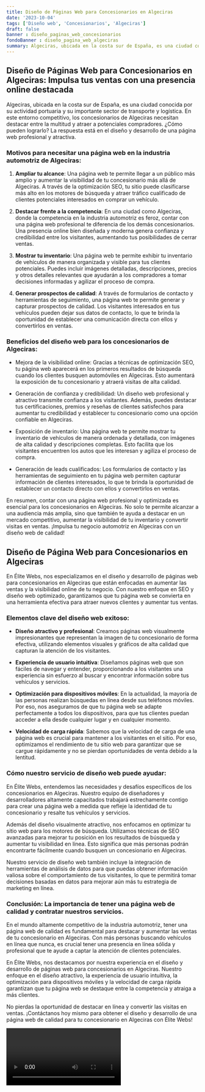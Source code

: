 ```yaml
---
title: Diseño de Páginas Web para Concesionarios en Algeciras
date: '2023-10-04'
tags: ['Diseño web', 'Concesionarios', 'Algeciras']
draft: false
banner : diseño_paginas_web_concesionarios
fondoBanner : diseño_pagina_web_algeciras
summary: Algeciras, ubicada en la costa sur de España, es una ciudad conocida por su actividad portuaria y su importante sector de transporte y logística. En este entorno competitivo, los concesionarios de Algeciras necesitan destacar entre la multitud y atraer a potenciales compradores. ¿Cómo pueden lograrlo? La respuesta está en el diseño y desarrollo de una página web profesional y atractiva.
---
```


## Diseño de Páginas Web para Concesionarios en Algeciras: Impulsa tus ventas con una presencia online destacada

Algeciras, ubicada en la costa sur de España, es una ciudad conocida por su actividad portuaria y su importante sector de transporte y logística. En este entorno competitivo, los concesionarios de Algeciras necesitan destacar entre la multitud y atraer a potenciales compradores. ¿Cómo pueden lograrlo? La respuesta está en el diseño y desarrollo de una página web profesional y atractiva.

### Motivos para necesitar una página web en la industria automotriz de Algeciras:

1. **Ampliar tu alcance**: Una página web te permite llegar a un público más amplio y aumentar la visibilidad de tu concesionario más allá de Algeciras. A través de la optimización SEO, tu sitio puede clasificarse más alto en los motores de búsqueda y atraer tráfico cualificado de clientes potenciales interesados en comprar un vehículo.

2. **Destacar frente a la competencia**: En una ciudad como Algeciras, donde la competencia en la industria automotriz es feroz, contar con una página web profesional te diferencia de los demás concesionarios. Una presencia online bien diseñada y moderna genera confianza y credibilidad entre los visitantes, aumentando tus posibilidades de cerrar ventas.

3. **Mostrar tu inventario**: Una página web te permite exhibir tu inventario de vehículos de manera organizada y visible para tus clientes potenciales. Puedes incluir imágenes detalladas, descripciones, precios y otros detalles relevantes que ayudarán a los compradores a tomar decisiones informadas y agilizar el proceso de compra.

4. **Generar prospectos de calidad**: A través de formularios de contacto y herramientas de seguimiento, una página web te permite generar y capturar prospectos de calidad. Los visitantes interesados en tus vehículos pueden dejar sus datos de contacto, lo que te brinda la oportunidad de establecer una comunicación directa con ellos y convertirlos en ventas.

### Beneficios del diseño web para los concesionarios de Algeciras:

- Mejora de la visibilidad online: Gracias a técnicas de optimización SEO, tu página web aparecerá en los primeros resultados de búsqueda cuando los clientes busquen automóviles en Algeciras. Esto aumentará la exposición de tu concesionario y atraerá visitas de alta calidad.

- Generación de confianza y credibilidad: Un diseño web profesional y atractivo transmite confianza a los visitantes. Además, puedes destacar tus certificaciones, premios y reseñas de clientes satisfechos para aumentar tu credibilidad y establecer tu concesionario como una opción confiable en Algeciras.

- Exposición de inventario: Una página web te permite mostrar tu inventario de vehículos de manera ordenada y detallada, con imágenes de alta calidad y descripciones completas. Esto facilita que los visitantes encuentren los autos que les interesan y agiliza el proceso de compra.

- Generación de leads cualificados: Los formularios de contacto y las herramientas de seguimiento en tu página web permiten capturar información de clientes interesados, lo que te brinda la oportunidad de establecer un contacto directo con ellos y convertirlos en ventas.

En resumen, contar con una página web profesional y optimizada es esencial para los concesionarios en Algeciras. No solo te permite alcanzar a una audiencia más amplia, sino que también te ayuda a destacar en un mercado competitivo, aumentar la visibilidad de tu inventario y convertir visitas en ventas. ¡Impulsa tu negocio automotriz en Algeciras con un diseño web de calidad!

<GifSeo />

<Cta />

## Diseño de Página Web para Concesionarios en Algeciras

En Élite Webs, nos especializamos en el diseño y desarrollo de páginas web para concesionarios en Algeciras que están enfocadas en aumentar las ventas y la visibilidad online de tu negocio. Con nuestro enfoque en SEO y diseño web optimizado, garantizamos que tu página web se convierta en una herramienta efectiva para atraer nuevos clientes y aumentar tus ventas.

### Elementos clave del diseño web exitoso:

- **Diseño atractivo y profesional**: Creamos páginas web visualmente impresionantes que representan la imagen de tu concesionario de forma efectiva, utilizando elementos visuales y gráficos de alta calidad que capturan la atención de los visitantes.

- **Experiencia de usuario intuitiva**: Diseñamos páginas web que son fáciles de navegar y entender, proporcionando a los visitantes una experiencia sin esfuerzo al buscar y encontrar información sobre tus vehículos y servicios.

- **Optimización para dispositivos móviles**: En la actualidad, la mayoría de las personas realizan búsquedas en línea desde sus teléfonos móviles. Por eso, nos aseguramos de que tu página web se adapte perfectamente a todos los dispositivos, para que tus clientes puedan acceder a ella desde cualquier lugar y en cualquier momento.

- **Velocidad de carga rápida**: Sabemos que la velocidad de carga de una página web es crucial para mantener a los visitantes en el sitio. Por eso, optimizamos el rendimiento de tu sitio web para garantizar que se cargue rápidamente y no se pierdan oportunidades de venta debido a la lentitud.

### Cómo nuestro servicio de diseño web puede ayudar:

En Élite Webs, entendemos las necesidades y desafíos específicos de los concesionarios en Algeciras. Nuestro equipo de diseñadores y desarrolladores altamente capacitados trabajará estrechamente contigo para crear una página web a medida que refleje la identidad de tu concesionario y resalte tus vehículos y servicios.

Además del diseño visualmente atractivo, nos enfocamos en optimizar tu sitio web para los motores de búsqueda. Utilizamos técnicas de SEO avanzadas para mejorar tu posición en los resultados de búsqueda y aumentar tu visibilidad en línea. Esto significa que más personas podrán encontrarte fácilmente cuando busquen un concesionario en Algeciras.

Nuestro servicio de diseño web también incluye la integración de herramientas de análisis de datos para que puedas obtener información valiosa sobre el comportamiento de tus visitantes, lo que te permitirá tomar decisiones basadas en datos para mejorar aún más tu estrategia de marketing en línea.

### Conclusión: La importancia de tener una página web de calidad y contratar nuestros servicios.

En el mundo altamente competitivo de la industria automotriz, tener una página web de calidad es fundamental para destacar y aumentar las ventas de tu concesionario en Algeciras. Con más personas buscando vehículos en línea que nunca, es crucial tener una presencia en línea sólida y profesional que te ayude a captar la atención de clientes potenciales.

En Élite Webs, nos destacamos por nuestra experiencia en el diseño y desarrollo de páginas web para concesionarios en Algeciras. Nuestro enfoque en el diseño atractivo, la experiencia de usuario intuitiva, la optimización para dispositivos móviles y la velocidad de carga rápida garantizan que tu página web se destaque entre la competencia y atraiga a más clientes.

No pierdas la oportunidad de destacar en línea y convertir las visitas en ventas. ¡Contáctanos hoy mismo para obtener el diseño y desarrollo de una página web de calidad para tu concesionario en Algeciras con Élite Webs!

<Video />

<CtaBot job='Concesionarios' city='Algeciras'/>

<Gmaps query='Algeciras+españa+maps' />